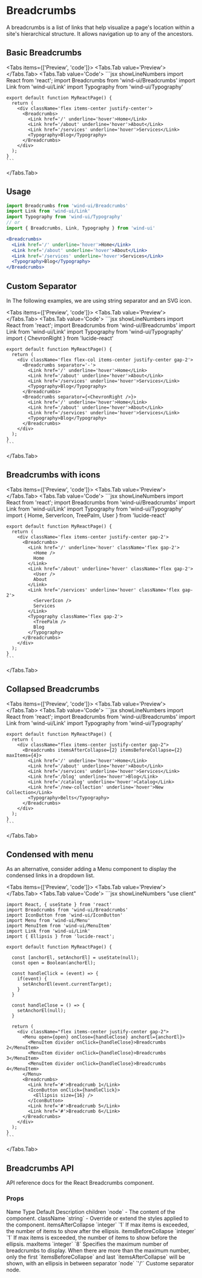 
# Breadcrumbs

A breadcrumbs is a list of links that help visualize a page's location within a site's hierarchical structure. It allows navigation up to any of the ancestors.

## Basic Breadcrumbs
<Tabs items={['Preview', 'code']}>
  <Tabs.Tab value='Preview'>
    <BasicBreadcrumbs />
  </Tabs.Tab>
  <Tabs.Tab value='Code'>
    ```jsx showLineNumbers
    import React from 'react';
    import Breadcrumbs from 'wind-ui/Breadcrumbs'
    import Link from 'wind-ui/Link'
    import Typography from 'wind-ui/Typography'

    export default function MyReactPage() {
      return (
        <div className='flex items-center justify-center'>
          <Breadcrumbs>
            <Link href='/' underline='hover'>Home</Link>
            <Link href='/about' underline='hover'>About</Link>
            <Link href='/services' underline='hover'>Services</Link>
            <Typography>Blog</Typography>
          </Breadcrumbs>
        </div>
      );
    }
    ```
  </Tabs.Tab>
</Tabs>

## Usage
```jsx
import Breadcrumbs from 'wind-ui/Breadcrumbs'
import Link from 'wind-ui/Link'
import Typography from 'wind-ui/Typography'
// or
import { Breadcrumbs, Link, Typography } from 'wind-ui'
```
```jsx
<Breadcrumbs>
  <Link href='/' underline='hover'>Home</Link>
  <Link href='/about' underline='hover'>About</Link>
  <Link href='/services' underline='hover'>Services</Link>
  <Typography>Blog</Typography>
</Breadcrumbs>
```

## Custom Separator
In The following examples, we are using string separator and an SVG icon.

<Tabs items={['Preview', 'code']}>
  <Tabs.Tab value='Preview'>
    <CustomSeparator />
  </Tabs.Tab>
  <Tabs.Tab value='Code'>
    ```jsx showLineNumbers
    import React from 'react';
    import Breadcrumbs from 'wind-ui/Breadcrumbs'
    import Link from 'wind-ui/Link'
    import Typography from 'wind-ui/Typography'
    import { ChevronRight } from 'lucide-react'

    export default function MyReactPage() {
      return (
        <div className='flex flex-col items-center justify-center gap-2'>
          <Breadcrumbs separator='-'>
            <Link href='/' underline='hover'>Home</Link>
            <Link href='/about' underline='hover'>About</Link>
            <Link href='/services' underline='hover'>Services</Link>
            <Typography>Blog</Typography>
          </Breadcrumbs>
          <Breadcrumbs separator={<ChevronRight />}>
            <Link href='/' underline='hover'>Home</Link>
            <Link href='/about' underline='hover'>About</Link>
            <Link href='/services' underline='hover'>Services</Link>
            <Typography>Blog</Typography>
          </Breadcrumbs>
        </div>
      );
    }
    ```
  </Tabs.Tab>
</Tabs>

## Breadcrumbs with icons
<Tabs items={['Preview', 'code']}>
  <Tabs.Tab value='Preview'>
    <IconBreadcrumbs />
  </Tabs.Tab>
  <Tabs.Tab value='Code'>
    ```jsx showLineNumbers
    import React from 'react';
    import Breadcrumbs from 'wind-ui/Breadcrumbs'
    import Link from 'wind-ui/Link'
    import Typography from 'wind-ui/Typography'
    import { Home, ServerIcon, TreePalm, User } from 'lucide-react'

    export default function MyReactPage() {
      return (
        <div className='flex items-center justify-center gap-2'>
          <Breadcrumbs>
            <Link href='/' underline='hover' className='flex gap-2'>
              <Home />
              Home
            </Link>
            <Link href='/about' underline='hover' className='flex gap-2'>
              <User />
              About
            </Link>
            <Link href='/services' underline='hover' className='flex gap-2'>
              <ServerIcon />
              Services
            </Link>
            <Typography className='flex gap-2'>
              <TreePalm />
              Blog
            </Typography>
          </Breadcrumbs>
        </div>
      );
    }
    ```
  </Tabs.Tab>
</Tabs>

## Collapsed Breadcrumbs
<Tabs items={['Preview', 'code']}>
  <Tabs.Tab value='Preview'>
    <CollapsedBreadcrumbs />
  </Tabs.Tab>
  <Tabs.Tab value='Code'>
    ```jsx showLineNumbers
    import React from 'react';
    import Breadcrumbs from 'wind-ui/Breadcrumbs'
    import Link from 'wind-ui/Link'
    import Typography from 'wind-ui/Typography'

    export default function MyReactPage() {
      return (
        <div className="flex items-center justify-center gap-2">
          <Breadcrumbs itemsAfterCollapse={2} itemsBeforeCollapse={2} maxItems={4}>
            <Link href='/' underline='hover'>Home</Link>
            <Link href='/about' underline='hover'>About</Link>
            <Link href='/services' underline='hover'>Services</Link>
            <Link href='/blog' underline='hover'>Blog</Link>
            <Link href='/catalog' underline='hover'>Catalog</Link>
            <Link href='/new-collection' underline='hover'>New Collection</Link>
            <Typography>Belts</Typography>
          </Breadcrumbs>
        </div>
      );
    }
    ```
  </Tabs.Tab>
</Tabs>

## Condensed with menu
As an alternative, consider adding a Menu component to display the condensed links in a dropdown list.

<Tabs items={['Preview', 'code']}>
  <Tabs.Tab value='Preview'>
    <MenuBreadcrumbs />
  </Tabs.Tab>
  <Tabs.Tab value='Code'>
    ```jsx showLineNumbers
    "use client"

    import React, { useState } from 'react'
    import Breadcrumbs from 'wind-ui/Breadcrumbs'
    import IconButton from 'wind-ui/IconButton'
    import Menu from 'wind-ui/Menu'
    import MenuItem from 'wind-ui/MenuItem'
    import Link from 'wind-ui/Link'
    import { Ellipsis } from 'lucide-react';

    export default function MyReactPage() {

      const [anchorEl, setAnchorEl] = useState(null);
      const open = Boolean(anchorEl);

      const handleClick = (event) => {
        if(event) {
          setAnchorEl(event.currentTarget);
        }
      }

      const handleClose = () => {
        setAnchorEl(null);
      }

      return (
        <div className="flex items-center justify-center gap-2">
          <Menu open={open} onClose={handleClose} anchorEl={anchorEl}>
            <MenuItem divider onClick={handleClose}>Breadcrumbs 2</MenuItem>
            <MenuItem divider onClick={handleClose}>Breadcrumbs 3</MenuItem>
            <MenuItem divider onClick={handleClose}>Breadcrumbs 4</MenuItem>
          </Menu>
          <Breadcrumbs>
            <Link href='#'>Breadcrumb 1</Link>
            <IconButton onClick={handleClick}>
              <Ellipsis size={16} />
            </IconButton>
            <Link href='#'>Breadcrumb 5</Link>
            <Link href='#'>Breadcrumb 6</Link>
          </Breadcrumbs>
        </div>
      );
    }
    ```
  </Tabs.Tab>
</Tabs>

## Breadcrumbs API
API reference docs for the React Breadcrumbs component.

### Props
<Table>
  <thead>
    <Table.Tr>
      <Table.Th>Name</Table.Th>
      <Table.Th>Type</Table.Th>
      <Table.Th>Default</Table.Th>
      <Table.Th>Description</Table.Th>
    </Table.Tr>
  </thead>
  <tbody>
    <Table.Tr>
      <Table.Td>children</Table.Td>
      <Table.Td>`node`</Table.Td>
      <Table.Td>-</Table.Td>
      <Table.Td>The content of the component.</Table.Td>
    </Table.Tr>
    <Table.Tr>
      <Table.Td>className</Table.Td>
      <Table.Td>`string`</Table.Td>
      <Table.Td>-</Table.Td>
      <Table.Td>Override or extend the styles applied to the component.</Table.Td>
    </Table.Tr>
    <Table.Tr>
      <Table.Td>itemsAfterCollapse</Table.Td>
      <Table.Td>`integer`</Table.Td>
      <Table.Td>`1`</Table.Td>
      <Table.Td>If max items is exceeded, the number of items to show after the ellipsis.</Table.Td>
    </Table.Tr>
    <Table.Tr>
      <Table.Td>itemsBeforeCollapse</Table.Td>
      <Table.Td>`integer`</Table.Td>
      <Table.Td>`1`</Table.Td>
      <Table.Td>If max items is exceeded, the number of items to show before the ellipsis.</Table.Td>
    </Table.Tr>
    <Table.Tr>
      <Table.Td>maxItems</Table.Td>
      <Table.Td>`integer`</Table.Td>
      <Table.Td>`8`</Table.Td>
      <Table.Td>Specifies the maximum number of breadcrumbs to display. When there are more than the maximum number, only the first `itemsBeforeCollapse` and last `itemsAfterCollapse` will be shown, with an ellipsis in between</Table.Td>
    </Table.Tr>
    <Table.Tr>
      <Table.Td>separator</Table.Td>
      <Table.Td>`node`</Table.Td>
      <Table.Td>`'/'`</Table.Td>
      <Table.Td>Custome separator node.</Table.Td>
    </Table.Tr>
  </tbody>
</Table>
